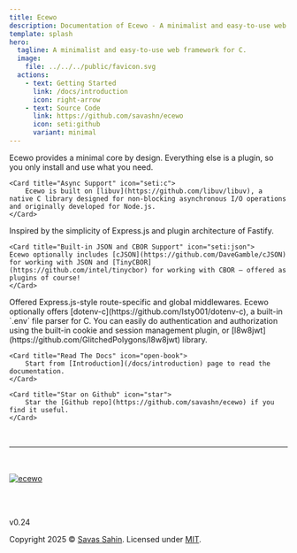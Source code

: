 ```yaml
---
title: Ecewo
description: Documentation of Ecewo - A minimalist and easy-to-use web framework for C.
template: splash
hero:
  tagline: A minimalist and easy-to-use web framework for C.
  image:
    file: ../../../public/favicon.svg
  actions:
    - text: Getting Started
      link: /docs/introduction
      icon: right-arrow
    - text: Source Code
      link: https://github.com/savashn/ecewo
      icon: seti:github
      variant: minimal
---
```



<CardGrid stagger>
  <Card title="Everything Is A Plugin" icon="puzzle">
    Ecewo provides a minimal core by design. Everything else is a plugin, so you only install and use what you need.
  </Card>

	<Card title="Async Support" icon="seti:c">
		Ecewo is built on [libuv](https://github.com/libuv/libuv), a native C library designed for non-blocking asynchronous I/O operations and originally developed for Node.js.
	</Card>

  <Card title="Simple As Node.js" icon="node">
    Inspired by the simplicity of Express.js and plugin architecture of Fastify.
	</Card>

	<Card title="Built-in JSON and CBOR Support" icon="seti:json">
    Ecewo optionally includes [cJSON](https://github.com/DaveGamble/cJSON) for working with JSON and [TinyCBOR](https://github.com/intel/tinycbor) for working with CBOR — offered as plugins of course!
	</Card>

  <Card title="Middleware Structure" icon="puzzle">
		Offered Express.js-style route-specific and global middlewares.
	</Card>

  <Card title="Env Configuration" icon="setting">
		Ecewo optionally offers [dotenv-c](https://github.com/Isty001/dotenv-c), a built-in `.env` file parser for C.
	</Card>

  <Card title="Authentication Mechanism" icon="seti:lock">
		You can easily do authentication and authorization using the built-in cookie and session management plugin, or [l8w8jwt](https://github.com/GlitchedPolygons/l8w8jwt) library.
	</Card>

	<Card title="Read The Docs" icon="open-book">
		Start from [Introduction](/docs/introduction) page to read the documentation.
	</Card>

	<Card title="Star on Github" icon="star">
		Star the [Github repo](https://github.com/savashn/ecewo) if you find it useful.
	</Card>

</CardGrid>

<br />
<hr />
<br />
<br />

<div style={{ display: 'flex', flexDirection: 'column',justifyContent: 'center', alignItems: 'center' }}>
  <a href="https://github.com/savashn/ecewo">
    <img src='/ecewologo.svg' alt="ecewo" />
  </a>

  <br /><br />

  <p style={{fontSize: '2rem'}}>v0.24</p>
  <div>Copyright 2025 &copy; <a href="https://github.com/savashn">Savas Sahin</a>. Licensed under <a href="https://github.com/savashn/ecewo/blob/main/LICENSE">MIT</a>.</div>
</div>
